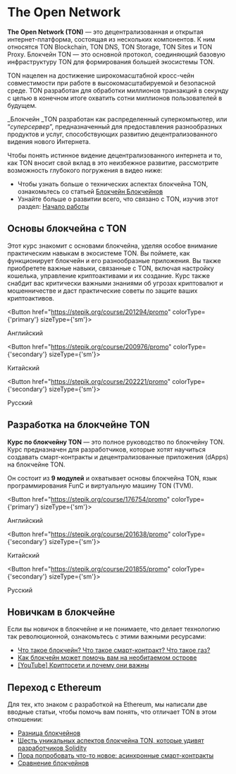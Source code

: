 
# The Open Network

**The Open Network (TON)** — это децентрализованная и открытая интернет-платформа, состоящая из нескольких компонентов. К ним относятся TON Blockchain, TON DNS, TON Storage, TON Sites и TON Proxy. Блокчейн TON — это основной протокол, соединяющий базовую инфраструктуру TON для формирования большей экосистемы TON.

TON нацелен на достижение широкомасштабной кросс-чейн совместимости при работе в высокомасштабируемой и безопасной среде. TON разработан для обработки миллионов транзакций в секунду с целью в конечном итоге охватить сотни миллионов пользователей в будущем.

_Блокчейн _TON разработан как распределенный суперкомпьютер, или “_суперсервер_”, предназначенный для предоставления разнообразных продуктов и услуг, способствующих развитию децентрализованного видения нового Интернета.

Чтобы понять истинное видение децентрализованного интернета и то, как TON вносит свой вклад в это неизбежное развитие, рассмотрите возможность глубокого погружения в видео ниже:

<Player url="https://www.youtube.com/watch?v=XgzHmV_nnpY" />

- Чтобы узнать больше о технических аспектах блокчейна TON, ознакомьтесь со статьей [Блокчейн Блокчейнов](/v3/concepts/dive-into-ton/ton-blockchain/blockchain-of-blockchains)
- Узнайте больше о развитии всего, что связано с TON, изучив этот раздел: [Начало работы](/v3/documentation/ton-documentation)

## Основы блокчейна с TON

Этот курс знакомит с основами блокчейна, уделяя особое внимание практическим навыкам в экосистеме TON. Вы поймете, как функционирует блокчейн и его разнообразные приложения. Вы также приобретете важные навыки, связанные с TON, включая настройку кошелька, управление криптоактивами и их создание. Курс также снабдит вас критически важными знаниями об угрозах криптовалют и мошенничестве и даст практические советы по защите ваших криптоактивов.

<Button href="https://stepik.org/course/201294/promo"
        colorType={'primary'} sizeType={'sm'}>

Английский

</Button>

<Button href="https://stepik.org/course/200976/promo"
        colorType={'secondary'} sizeType={'sm'}>

Китайский

</Button>

<Button href="https://stepik.org/course/202221/promo"
        colorType={'secondary'} sizeType={'sm'}>

Русский

</Button>

## Разработка на блокчейне TON

**Курс по блокчейну TON** — это полное руководство по блокчейну TON. Курс предназначен для разработчиков, которые хотят научиться создавать смарт-контракты и децентрализованные приложения (dApps) на блокчейне TON.

Он состоит из **9 модулей** и охватывает основы блокчейна TON, язык программирования FunC и виртуальную машину TON (TVM).

<Button href="https://stepik.org/course/176754/promo"
        colorType={'primary'} sizeType={'sm'}>

Английский

</Button>

<Button href="https://stepik.org/course/201638/promo"
        colorType={'secondary'} sizeType={'sm'}>

Китайский

</Button>

<Button href="https://stepik.org/course/201855/promo"
        colorType={'secondary'} sizeType={'sm'}>

Русский

</Button>

## Новичкам в блокчейне

Если вы новичок в блокчейне и не понимаете, что делает технологию так революционной, ознакомьтесь с этими важными ресурсами:

- [Что такое блокчейн? Что такое смарт-контракт? Что такое газ?](https://blog.ton.org/what_is_blockchain)
- [Как блокчейн может помочь вам на необитаемом острове](https://talkol.medium.com/why-decentralized-consensus-blockchain-is-good-for-business-5ff263468210)
- [\[YouTube\] Криптосети и почему они важны](https://youtu.be/2wxtiNgXBaU)

## Переход с Ethereum

Для тех, кто знаком с разработкой на Ethereum, мы написали две вводные статьи, чтобы помочь вам понять, что отличает TON в этом отношении:

- [Разница блокчейнов](/v3/concepts/dive-into-ton/go-from-ethereum/difference-of-blockchains)
- [Шесть уникальных аспектов блокчейна TON, которые удивят разработчиков Solidity](https://blog.ton.org/six-unique-aspects-of-ton-blockchain-that-will-surprise-solidity-developers)
- [Пора попробовать что-то новое: асинхронные смарт-контракты](https://telegra.ph/Its-time-to-try-something-new-Asynchronous-smart-contracts-03-25)
- [Сравнение блокчейнов](https://ton.org/comparison_of_blockchains.pdf)
